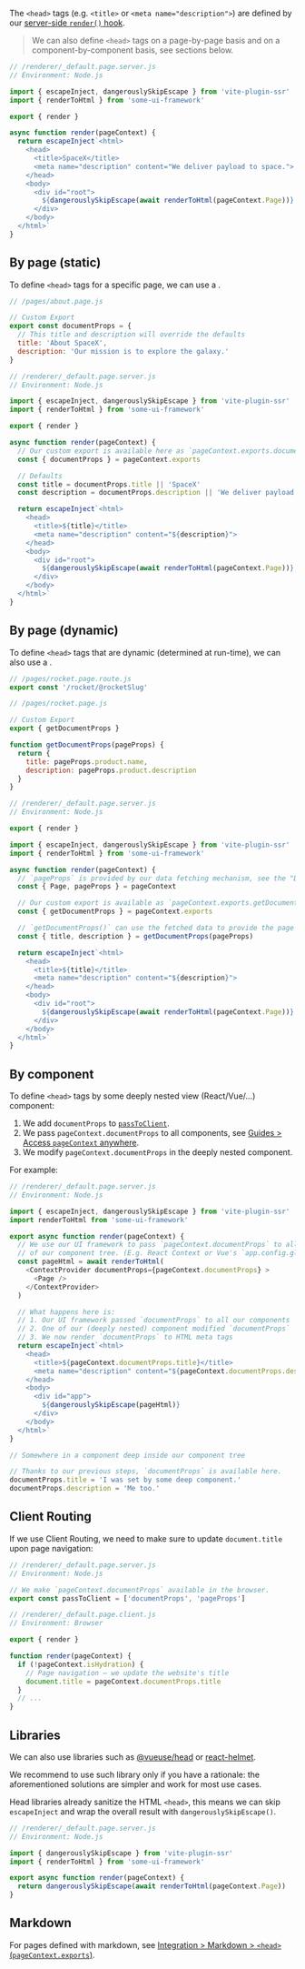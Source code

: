 
The `<head>` tags (e.g. `<title>` or `<meta name="description">`)
are defined by our [server-side `render()` hook](/render).

> We can also define `<head>` tags on a page-by-page basis and on a component-by-component basis, see sections below.

```js
// /renderer/_default.page.server.js
// Environment: Node.js

import { escapeInject, dangerouslySkipEscape } from 'vite-plugin-ssr'
import { renderToHtml } from 'some-ui-framework'

export { render }

async function render(pageContext) {
  return escapeInject`<html>
    <head>
      <title>SpaceX</title>
      <meta name="description" content="We deliver payload to space.">
    </head>
    <body>
      <div id="root">
        ${dangerouslySkipEscape(await renderToHtml(pageContext.Page))}
      </div>
    </body>
  </html>`
}
```


## By page (static)

To define `<head>` tags for a specific page, we can use a <Link href="/exports" text="Custom Export" />.

```js
// /pages/about.page.js

// Custom Export
export const documentProps = {
  // This title and description will override the defaults
  title: 'About SpaceX',
  description: 'Our mission is to explore the galaxy.'
}
```
```js
// /renderer/_default.page.server.js
// Environment: Node.js

import { escapeInject, dangerouslySkipEscape } from 'vite-plugin-ssr'
import { renderToHtml } from 'some-ui-framework'

export { render }

async function render(pageContext) {
  // Our custom export is available here as `pageContext.exports.documentProps`
  const { documentProps } = pageContext.exports

  // Defaults
  const title = documentProps.title || 'SpaceX'
  const description = documentProps.description || 'We deliver payload to space.'

  return escapeInject`<html>
    <head>
      <title>${title}</title>
      <meta name="description" content="${description}">
    </head>
    <body>
      <div id="root">
        ${dangerouslySkipEscape(await renderToHtml(pageContext.Page))}
      </div>
    </body>
  </html>`
}
```


## By page (dynamic)

To define `<head>` tags that are dynamic (determined at run-time),
we can also use a <Link href="/exports" text="Custom Export" />.

```js
// /pages/rocket.page.route.js
export const '/rocket/@rocketSlug'
```
```js
// /pages/rocket.page.js

// Custom Export
export { getDocumentProps }

function getDocumentProps(pageProps) {
  return {
    title: pageProps.product.name,
    description: pageProps.product.description
  }
}
```
```js
// /renderer/_default.page.server.js
// Environment: Node.js

export { render }

import { escapeInject, dangerouslySkipEscape } from 'vite-plugin-ssr'
import { renderToHtml } from 'some-ui-framework'

async function render(pageContext) {
  // `pageProps` is provided by our data fetching mechanism, see the "Data Fetching" Guide.
  const { Page, pageProps } = pageContext

  // Our custom export is available as `pageContext.exports.getDocumentProps`
  const { getDocumentProps } = pageContext.exports

  // `getDocumentProps()` can use the fetched data to provide the page's meta data
  const { title, description } = getDocumentProps(pageProps)

  return escapeInject`<html>
    <head>
      <title>${title}</title>
      <meta name="description" content="${description}">
    </head>
    <body>
      <div id="root">
        ${dangerouslySkipEscape(await renderToHtml(pageContext.Page))}
      </div>
    </body>
  </html>`
}
```


## By component

To define `<head>` tags by some deeply nested view (React/Vue/...) component:
 1. We add `documentProps` to [`passToClient`](/passToClient).
 2. We pass `pageContext.documentProps` to all components, see [Guides > Access `pageContext` anywhere](/pageContext-anywhere).
 3. We modify `pageContext.documentProps` in the deeply nested component.

For example:

```js
// /renderer/_default.page.server.js
// Environment: Node.js

import { escapeInject, dangerouslySkipEscape } from 'vite-plugin-ssr'
import renderToHtml from 'some-ui-framework'

export async function render(pageContext) {
  // We use our UI framework to pass `pageContext.documentProps` to all components
  // of our component tree. (E.g. React Context or Vue's `app.config.globalProperties`.)
  const pageHtml = await renderToHtml(
    <ContextProvider documentProps={pageContext.documentProps} >
      <Page />
    </ContextProvider>
  )

  // What happens here is:
  // 1. Our UI framework passed `documentProps` to all our components
  // 2. One of our (deeply nested) component modified `documentProps`
  // 3. We now render `documentProps` to HTML meta tags
  return escapeInject`<html>
    <head>
      <title>${pageContext.documentProps.title}</title>
      <meta name="description" content="${pageContext.documentProps.description}">
    </head>
    <body>
      <div id="app">
        ${dangerouslySkipEscape(pageHtml)}
      </div>
    </body>
  </html>`
}
```

```js
// Somewhere in a component deep inside our component tree

// Thanks to our previous steps, `documentProps` is available here.
documentProps.title = 'I was set by some deep component.'
documentProps.description = 'Me too.'
```


## Client Routing

If we use Client Routing, we need to make sure to update `document.title` upon page navigation:

```js
// /renderer/_default.page.server.js
// Environment: Node.js

// We make `pageContext.documentProps` available in the browser.
export const passToClient = ['documentProps', 'pageProps']
```
```js
// /renderer/_default.page.client.js
// Environment: Browser

export { render }

function render(pageContext) {
  if (!pageContext.isHydration) {
    // Page navigation — we update the website's title
    document.title = pageContext.documentProps.title
  }
  // ...
}
```


## Libraries

We can also use libraries such as [@vueuse/head](https://github.com/vueuse/head) or [react-helmet](https://github.com/nfl/react-helmet).

We recommend to use such library only if you have a rationale:
the aforementioned solutions are simpler and work for most use cases.

Head libraries already sanitize the HTML `<head>`, this means we can skip `escapeInject` and wrap the overall result with `dangerouslySkipEscape()`.

```js
// /renderer/_default.page.server.js
// Environment: Node.js

import { dangerouslySkipEscape } from 'vite-plugin-ssr'
import { renderToHtml } from 'some-ui-framework'

export async function render(pageContext) {
  return dangerouslySkipEscape(await renderToHtml(pageContext.Page))
}
```


## Markdown

For pages defined with markdown, see [Integration > Markdown > `<head>` (`pageContext.exports`)](/markdown#head-pagecontext-exports).

